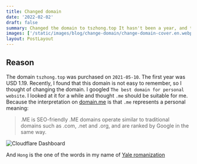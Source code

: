 ```yaml
---
title: Changed domain
date: '2022-02-02'
draft: false
summary: Changed the domain to tszhong.top It hasn't been a year, and the domain has been changed to honghong.me
images: ['/static/images/blog/change-domain/change-domain-cover.en.webp']
layout: PostLayout
---
```


## Reason

The domain `tszhong.top` was purchased on `2021-05-10`. The first year was USD 1.19. Recently, I found that this domain is not easy to remember, so I thought of changing the domain. I googled `The best domain for personal website`. I looked at it for a while and thought `.me` should be suitable for me. Because the interpretation on [domain.me](https://domain.me/) is that `.me` represents a personal meaning:

> .ME is SEO-friendly
> .ME domains operate similar to traditional domains such as .com, .net and .org, and are ranked by Google in the same way.

![Cloudflare Dashboard](/static/images/blog/change-domain/change-domain-1.webp)

And `Hong` is the one of the words in my name of [Yale romanization](https://en.wikipedia.org/wiki/Yale_romanization)
